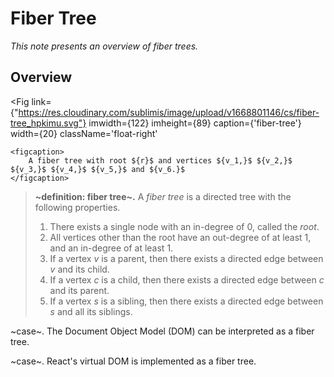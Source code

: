 # Fiber Tree
_This note presents an overview of fiber trees._

## Overview
<Fig
	link={"https://res.cloudinary.com/sublimis/image/upload/v1668801146/cs/fiber-tree_hpkimu.svg"}
	imwidth={122}
	imheight={89}
	caption={'fiber-tree'}
	width={20}
	className='float-right'
>
	<figcaption>
		A fiber tree with root ${r}$ and vertices ${v_1,}$ ${v_2,}$ ${v_3,}$ ${v_4,}$ ${v_5,}$ and ${v_6.}$
	</figcaption>
</Fig>

> __~definition: fiber tree~.__ A _fiber tree_ is a directed tree with the following properties.
> 
> 1. There exists a single node with an in-degree of 0, called the _root_.
> 2. All vertices other than the root have an out-degree of at least 1, and an in-degree of at least 1.
> 3. If a vertex ${v}$ is a parent, then there exists a directed edge between ${v}$ and its child.
> 4. If a vertex ${c}$ is a child, then there exists a directed edge between ${c}$ and its parent.
> 5. If a vertex ${s}$ is a sibling, then there exists a directed edge between ${s}$ and all its siblings.

~case~. The Document Object Model (DOM) can be interpreted as a fiber tree.

~case~. React's virtual DOM is implemented as a fiber tree.




